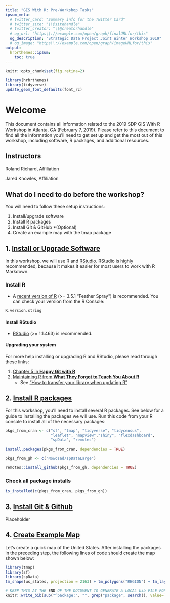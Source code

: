---
title: "GIS With R: Pre-Workshop Tasks"
ipsum_meta:
  # twitter_card: "Summary info for the Twitter Card"
  # twitter_site: "\\@sitehandle"
  # twitter_creator: "\\@creatorhandle"
  # og_url: "https\\://example.com/open/graph/finalURLfor/this"
  og_description: "Strategic Data Project Joint Winter Workshop 2019"
  # og_image: "https\\://example.com/open/graph/imageURLfor/this"
output: 
  hrbrthemes::ipsum:
    toc: true
---
```{r include=FALSE}
knitr::opts_chunk$set(fig.retina=2)
```

```{r ipsum_setup, message=FALSE, warning=FALSE, cache=FALSE, echo=FALSE}
library(hrbrthemes)
library(tidyverse)
update_geom_font_defaults(font_rc)
```
# Welcome

This document contains all information related to the 2019 SDP GIS With R Workshop in Atlanta, GA (February 7, 2019). Please refer to this document to find all the information you'll need to get set up and get the most out of this workshop, including software, R packages, and additional resources. 

## Instructors

Roland Richard, Affiliation  <a href="https://" target="_blank"><i class="fas fa-link"></i></a> <a href="https://github.com/rrichard-gcps" target="_blank"><i class="fab fa-github"></i></a> <a href="https://twitter.com/rorich" target="_blank"><i class="fab fa-twitter"></i></a>

Jared Knowles, Affiliation <a href="https://mywebpage.com" target="_blank"><i class="fas fa-link"></i></a> <a href="https://github.com/username" target="_blank"><i class="fab fa-github"></i></a> <a href="https://twitter.com/username" target="_blank"><i class="fab fa-twitter"></i></a>


## What do I need to do before the workshop?

You will need to follow these setup instructions: 

1. Install/upgrade software
1. Install R packages
1. Install Git & GitHub *(Optional)
1. Create an example map with the tmap package


## 1. <u>**Install or Upgrade Software**</u>     

In this workshop, we will use R and [RStudio](https://www.rstudio.com/products/rstudio/). RStudio is highly recommended, because it makes it easier for most users to work with R Markdown. 

### Install R

* A [recent version of R](https://cran.rstudio.com/) (>= 3.5.1 "Feather Spray") is recommended. You can check your version from the R Console:

```{r}
R.version.string
```


#### Install RStudio

* [RStudio](https://www.rstudio.com/products/rstudio/download/#download) (>= 1.1.463)  is recommended.


#### Upgrading your system

For more help installing or upgrading R and RStudio, please read through these links:

1. [Chapter 5 in **Happy Git with R**](http://happygitwithr.com/install-r-rstudio.html)
1. [Maintaining R from **What They Forgot to Teach You About R**](https://whattheyforgot.org/maintaining-r.html)
    - See ["How to transfer your library when updating R"](https://whattheyforgot.org/maintaining-r.html#how-to-transfer-your-library-when-updating-r)
    

## 2. <u>**Install R packages**</u>     
For this workshop, you'll need to install several R packages. See below for a guide to installing the packages we will use. Run this code from your R console to install all of the necessary packages:

```r
pkgs_from_cran <- c("sf", "tmap", "tidyverse", "tidycensus", 
                    "leaflet", "mapview","shiny", "flexdashboard", 
                    "spData", "remotes")
```

```r
install.packages(pkgs_from_cran, dependencies = TRUE)
```

```r
pkgs_from_gh <- c("Nowosad/spDataLarge")
```


```r
remotes::install_github(pkgs_from_gh, dependencies = TRUE)
```

### Check all package installs {#all}

```r
is_installed(c(pkgs_from_cran, pkgs_from_gh))
```

## 3. <u>**Install Git & Github**</u>     

Placeholder


## 4. <u>**Create Example Map**</u>   
Let's create a quick map of the United States. 
After installing the packages in the preceding step, the following lines of code should create the map shown below:

```{r example map,  message=FALSE, warning=FALSE, cache=FALSE, echo=FALSE}
library(tmap)
library(sf)
library(spData)
tm_shape(us_states, projection = 2163) + tm_polygons("REGION") + tm_layout(frame = FALSE)
```



```{r bib, include=FALSE}
# KEEP THIS AT THE END OF THE DOCUMENT TO GENERATE A LOCAL bib FILE FOR PKGS USED
knitr::write_bib(sub("^package:", "", grep("package", search(), value=TRUE)), file='man/skeleton.bib')
```
